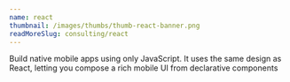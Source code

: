 ```yaml
---
name: react
thumbnail: /images/thumbs/thumb-react-banner.png
readMoreSlug: consulting/react
---
```


Build native mobile apps using only JavaScript. It uses the same design as React, letting you compose a rich mobile UI from declarative components
